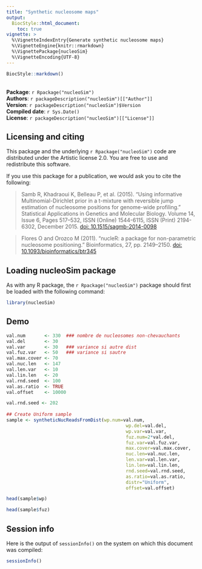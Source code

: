 ```yaml
---
title: "Synthetic nucleosome maps"
output:
  BiocStyle::html_document:
    toc: true
vignette: >
  %\VignetteIndexEntry{Generate synthetic nucleosome maps}
  %\VignetteEngine{knitr::rmarkdown}
  %\VignettePackage{nucleoSim}
  %\VignetteEncoding{UTF-8}
---
```


```r
BiocStyle::markdown()
```
<br>
**Package**: `r Rpackage("nucleoSim")`<br />
**Authors**: `r packageDescription("nucleoSim")[["Author"]]`<br />
**Version**: `r packageDescription("nucleoSim")$Version`<br />
**Compiled date**: `r Sys.Date()`<br />
**License**: `r packageDescription("nucleoSim")[["License"]]`<br />

## Licensing and citing

This package and the underlying `r Rpackage("nucleoSim")` code are 
distributed under the Artistic license 2.0. You are free to use and 
redistribute this software.

If you use this package for a publication, we would ask you to cite the following:

> Samb R, Khadraoui K, Belleau P, et al. (2015). "Using informative Multinomial-Dirichlet prior in a t-mixture with reversible jump estimation of nucleosome positions for genome-wide profiling." Statistical Applications in Genetics and Molecular Biology. Volume 14, Issue 6, Pages 517–532, ISSN (Online) 1544-6115, ISSN (Print) 2194-6302, December 2015. <a href="http://dx.doi.org/10.1515/sagmb-2014-0098">doi: 10.1515/sagmb-2014-0098</a>

> Flores O and Orozco M (2011). “nucleR: a package for non-parametric nucleosome positioning.” Bioinformatics, 27, pp. 2149–2150. <a href="http://dx.doi.org/10.1093/bioinformatics/btr345">doi: 10.1093/bioinformatics/btr345</a>


## Loading nucleoSim package

As with any R package, the `r Rpackage("nucleoSim")` package should 
first be loaded with the following command:

```r
library(nucleoSim)
```


## Demo


```r
val.num       <- 330  ### nombre de nucleosomes non-chevauchants
val.del       <- 30
val.var       <- 30   ### variance si autre dist
val.fuz.var   <- 50   ### variance si sautre
val.max.cover <- 70
val.nuc.len   <- 147
val.len.var   <- 10
val.lin.len   <- 20
val.rnd.seed  <- 100
val.as.ratio  <- TRUE
val.offset    <- 10000

val.rnd.seed <- 202
        
## Create Uniform sample
sample <- syntheticNucReadsFromDist(wp.num=val.num,
                                            wp.del=val.del,
                                            wp.var=val.var,
                                            fuz.num=2*val.del,
                                            fuz.var=val.fuz.var,
                                            max.cover=val.max.cover,
                                            nuc.len=val.nuc.len,
                                            len.var=val.len.var,
                                            lin.len=val.lin.len,
                                            rnd.seed=val.rnd.seed,
                                            as.ratio=val.as.ratio,
                                            distr="Uniform",
                                            offset=val.offset)

head(sample$wp)

head(sample$fuz)
```


## Session info

Here is the output of `sessionInfo()` on the system on which this document was 
compiled:

```r
sessionInfo()
```
